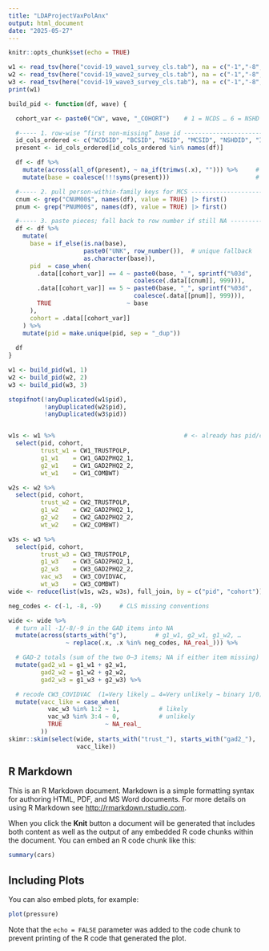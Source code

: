 ```yaml
---
title: "LDAProjectVaxPolAnx"
output: html_document
date: "2025-05-27"
---
```


```r
knitr::opts_chunk$set(echo = TRUE)
```

```r
w1 <- read_tsv(here("covid-19_wave1_survey_cls.tab"), na = c("-1","-8","-9"))
w2 <- read_tsv(here("covid-19_wave2_survey_cls.tab"), na = c("-1","-8","-9"))
w3 <- read_tsv(here("covid-19_wave3_survey_cls.tab"), na = c("-1","-8","-9"))
print(w1)


```

```r

build_pid <- function(df, wave) {

  cohort_var <- paste0("CW", wave, "_COHORT")    # 1 = NCDS … 6 = NSHD

  #----- 1. row-wise “first non-missing” base id -----------------------------
  id_cols_ordered <- c("NCDSID", "BCSID", "NSID", "MCSID", "NSHDID", "ID")
  present <- id_cols_ordered[id_cols_ordered %in% names(df)]

  df <- df %>%
    mutate(across(all_of(present), ~ na_if(trimws(.x), ""))) %>%     # "" → NA
    mutate(base = coalesce(!!!syms(present)))                        # row-wise

  #----- 2. pull person-within-family keys for MCS ---------------------------
  cnum <- grep("CNUM00$", names(df), value = TRUE) |> first()
  pnum <- grep("PNUM00$", names(df), value = TRUE) |> first()

  #----- 3. paste pieces; fall back to row number if still NA ----------------
  df <- df %>%
    mutate(
      base = if_else(is.na(base),
                     paste0("UNK", row_number()),  # unique fallback
                     as.character(base)),
      pid  = case_when(
        .data[[cohort_var]] == 4 ~ paste0(base, "_", sprintf("%03d",
                                   coalesce(.data[[cnum]], 999))),
        .data[[cohort_var]] == 5 ~ paste0(base, "_", sprintf("%03d",
                                   coalesce(.data[[pnum]], 999))),
        TRUE                     ~ base
      ),
      cohort = .data[[cohort_var]]
    ) %>%
    mutate(pid = make.unique(pid, sep = "_dup"))
  
  df
}

w1 <- build_pid(w1, 1)
w2 <- build_pid(w2, 2)
w3 <- build_pid(w3, 3)

stopifnot(!anyDuplicated(w1$pid),
          !anyDuplicated(w2$pid),
          !anyDuplicated(w3$pid))

```
```r

```



```r

w1s <- w1 %>%                                    # <- already has pid/cohort
  select(pid, cohort,
         trust_w1 = CW1_TRUSTPOLP,
         g1_w1    = CW1_GAD2PHQ2_1,
         g2_w1    = CW1_GAD2PHQ2_2,
         wt_w1    = CW1_COMBWT)

w2s <- w2 %>%
  select(pid, cohort,
         trust_w2 = CW2_TRUSTPOLP,
         g1_w2    = CW2_GAD2PHQ2_1,
         g2_w2    = CW2_GAD2PHQ2_2,
         wt_w2    = CW2_COMBWT)

w3s <- w3 %>%
  select(pid, cohort,
         trust_w3 = CW3_TRUSTPOLP,
         g1_w3    = CW3_GAD2PHQ2_1,
         g2_w3    = CW3_GAD2PHQ2_2,
         vac_w3   = CW3_COVIDVAC,
         wt_w3    = CW3_COMBWT)
wide <- reduce(list(w1s, w2s, w3s), full_join, by = c("pid", "cohort"))

neg_codes <- c(-1, -8, -9)     # CLS missing conventions

wide <- wide %>%
  # turn all -1/-8/-9 in the GAD items into NA
  mutate(across(starts_with("g"),        # g1_w1, g2_w1, g1_w2, …
                ~ replace(.x, .x %in% neg_codes, NA_real_))) %>%

  # GAD-2 totals (sum of the two 0–3 items; NA if either item missing)
  mutate(gad2_w1 = g1_w1 + g2_w1,
         gad2_w2 = g1_w2 + g2_w2,
         gad2_w3 = g1_w3 + g2_w3) %>%

  # recode CW3_COVIDVAC  (1=Very likely … 4=Very unlikely → binary 1/0)
  mutate(vacc_like = case_when(
           vac_w3 %in% 1:2 ~ 1,           # likely
           vac_w3 %in% 3:4 ~ 0,           # unlikely
           TRUE            ~ NA_real_
         ))
skimr::skim(select(wide, starts_with("trust_"), starts_with("gad2_"),
                   vacc_like))
```








## R Markdown

This is an R Markdown document. Markdown is a simple formatting syntax for authoring HTML, PDF, and MS Word documents. For more details on using R Markdown see <http://rmarkdown.rstudio.com>.

When you click the **Knit** button a document will be generated that includes both content as well as the output of any embedded R code chunks within the document. You can embed an R code chunk like this:

```r
summary(cars)
```

## Including Plots

You can also embed plots, for example:

```r
plot(pressure)
```

Note that the `echo = FALSE` parameter was added to the code chunk to prevent printing of the R code that generated the plot.
